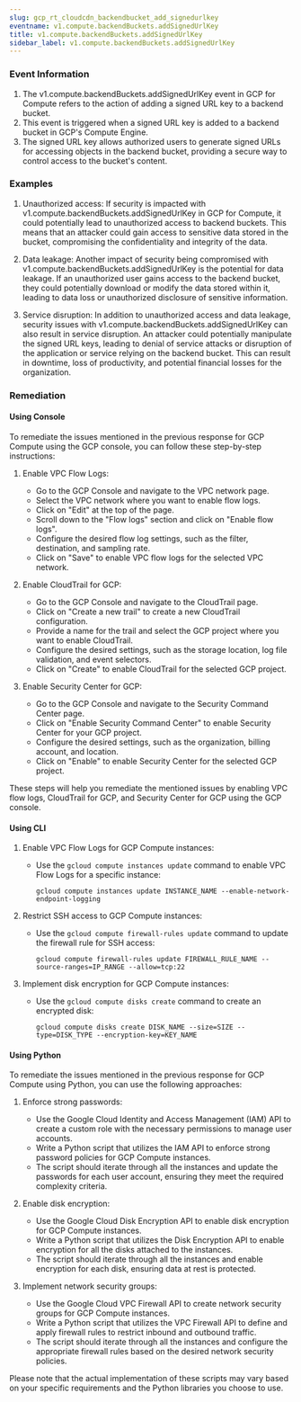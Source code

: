 ```yaml
--- 
slug: gcp_rt_cloudcdn_backendbucket_add_signedurlkey
eventname: v1.compute.backendBuckets.addSignedUrlKey
title: v1.compute.backendBuckets.addSignedUrlKey
sidebar_label: v1.compute.backendBuckets.addSignedUrlKey
---
```

                       
### Event Information

1. The v1.compute.backendBuckets.addSignedUrlKey event in GCP for Compute refers to the action of adding a signed URL key to a backend bucket. 
2. This event is triggered when a signed URL key is added to a backend bucket in GCP's Compute Engine. 
3. The signed URL key allows authorized users to generate signed URLs for accessing objects in the backend bucket, providing a secure way to control access to the bucket's content.


### Examples

1. Unauthorized access: If security is impacted with v1.compute.backendBuckets.addSignedUrlKey in GCP for Compute, it could potentially lead to unauthorized access to backend buckets. This means that an attacker could gain access to sensitive data stored in the bucket, compromising the confidentiality and integrity of the data.

2. Data leakage: Another impact of security being compromised with v1.compute.backendBuckets.addSignedUrlKey is the potential for data leakage. If an unauthorized user gains access to the backend bucket, they could potentially download or modify the data stored within it, leading to data loss or unauthorized disclosure of sensitive information.

3. Service disruption: In addition to unauthorized access and data leakage, security issues with v1.compute.backendBuckets.addSignedUrlKey can also result in service disruption. An attacker could potentially manipulate the signed URL keys, leading to denial of service attacks or disruption of the application or service relying on the backend bucket. This can result in downtime, loss of productivity, and potential financial losses for the organization.

### Remediation

#### Using Console

To remediate the issues mentioned in the previous response for GCP Compute using the GCP console, you can follow these step-by-step instructions:

1. Enable VPC Flow Logs:
   - Go to the GCP Console and navigate to the VPC network page.
   - Select the VPC network where you want to enable flow logs.
   - Click on "Edit" at the top of the page.
   - Scroll down to the "Flow logs" section and click on "Enable flow logs".
   - Configure the desired flow log settings, such as the filter, destination, and sampling rate.
   - Click on "Save" to enable VPC flow logs for the selected VPC network.

2. Enable CloudTrail for GCP:
   - Go to the GCP Console and navigate to the CloudTrail page.
   - Click on "Create a new trail" to create a new CloudTrail configuration.
   - Provide a name for the trail and select the GCP project where you want to enable CloudTrail.
   - Configure the desired settings, such as the storage location, log file validation, and event selectors.
   - Click on "Create" to enable CloudTrail for the selected GCP project.

3. Enable Security Center for GCP:
   - Go to the GCP Console and navigate to the Security Command Center page.
   - Click on "Enable Security Command Center" to enable Security Center for your GCP project.
   - Configure the desired settings, such as the organization, billing account, and location.
   - Click on "Enable" to enable Security Center for the selected GCP project.

These steps will help you remediate the mentioned issues by enabling VPC flow logs, CloudTrail for GCP, and Security Center for GCP using the GCP console.

#### Using CLI

1. Enable VPC Flow Logs for GCP Compute instances:
   - Use the `gcloud compute instances update` command to enable VPC Flow Logs for a specific instance:
     ```
     gcloud compute instances update INSTANCE_NAME --enable-network-endpoint-logging
     ```

2. Restrict SSH access to GCP Compute instances:
   - Use the `gcloud compute firewall-rules update` command to update the firewall rule for SSH access:
     ```
     gcloud compute firewall-rules update FIREWALL_RULE_NAME --source-ranges=IP_RANGE --allow=tcp:22
     ```

3. Implement disk encryption for GCP Compute instances:
   - Use the `gcloud compute disks create` command to create an encrypted disk:
     ```
     gcloud compute disks create DISK_NAME --size=SIZE --type=DISK_TYPE --encryption-key=KEY_NAME
     ```

#### Using Python

To remediate the issues mentioned in the previous response for GCP Compute using Python, you can use the following approaches:

1. Enforce strong passwords:
   - Use the Google Cloud Identity and Access Management (IAM) API to create a custom role with the necessary permissions to manage user accounts.
   - Write a Python script that utilizes the IAM API to enforce strong password policies for GCP Compute instances.
   - The script should iterate through all the instances and update the passwords for each user account, ensuring they meet the required complexity criteria.

2. Enable disk encryption:
   - Use the Google Cloud Disk Encryption API to enable disk encryption for GCP Compute instances.
   - Write a Python script that utilizes the Disk Encryption API to enable encryption for all the disks attached to the instances.
   - The script should iterate through all the instances and enable encryption for each disk, ensuring data at rest is protected.

3. Implement network security groups:
   - Use the Google Cloud VPC Firewall API to create network security groups for GCP Compute instances.
   - Write a Python script that utilizes the VPC Firewall API to define and apply firewall rules to restrict inbound and outbound traffic.
   - The script should iterate through all the instances and configure the appropriate firewall rules based on the desired network security policies.

Please note that the actual implementation of these scripts may vary based on your specific requirements and the Python libraries you choose to use.


 